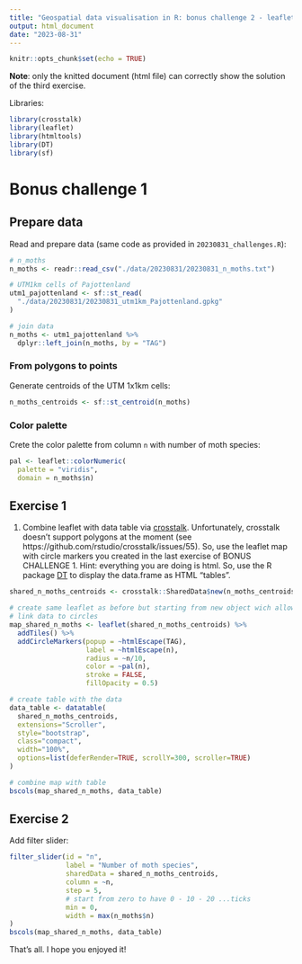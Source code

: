 ```yaml
---
title: "Geospatial data visualisation in R: bonus challenge 2 - leaflet + crosstalk"
output: html_document
date: "2023-08-31"
---
```


```r
knitr::opts_chunk$set(echo = TRUE)
```

**Note**: only the knitted document (html file) can correctly show the solution of the third exercise.

Libraries:

```r
library(crosstalk)
library(leaflet)
library(htmltools)
library(DT)
library(sf)
```

# Bonus challenge 1

## Prepare data

Read and prepare data (same code as provided in `20230831_challenges.R`):

```r
# n_moths
n_moths <- readr::read_csv("./data/20230831/20230831_n_moths.txt")

# UTM1km cells of Pajottenland
utm1_pajottenland <- sf::st_read(
  "./data/20230831/20230831_utm1km_Pajottenland.gpkg"
)

# join data
n_moths <- utm1_pajottenland %>%
  dplyr::left_join(n_moths, by = "TAG")
```

### From polygons to points

Generate centroids of the UTM 1x1km cells:

```r
n_moths_centroids <- sf::st_centroid(n_moths)
```

### Color palette

Crete the color palette from column `n` with number of moth species:

```r
pal <- leaflet::colorNumeric(
  palette = "viridis",
  domain = n_moths$n)
```


## Exercise 1

1. Combine leaflet with data table via
[crosstalk](https://rstudio.github.io/crosstalk/index.html). Unfortunately,
crosstalk doesn't support polygons at the moment (see
https://github.com/rstudio/crosstalk/issues/55). So, use the leaflet map with
circle markers you created in the last exercise of BONUS CHALLENGE 1. Hint:
everything you are doing is html. So, use the R package
[DT](https://rstudio.github.io/DT/) to display the data.frame as HTML
"tables".

```r
shared_n_moths_centroids <- crosstalk::SharedData$new(n_moths_centroids)

# create same leaflet as before but starting from new object wich allows us to
# link data to circles
map_shared_n_moths <- leaflet(shared_n_moths_centroids) %>%
  addTiles() %>%
  addCircleMarkers(popup = ~htmlEscape(TAG),
                   label = ~htmlEscape(n),
                   radius = ~n/10,
                   color = ~pal(n),
                   stroke = FALSE,
                   fillOpacity = 0.5)

# create table with the data
data_table <- datatable(
  shared_n_moths_centroids,
  extensions="Scroller",
  style="bootstrap",
  class="compact",
  width="100%",
  options=list(deferRender=TRUE, scrollY=300, scroller=TRUE)
)

# combine map with table
bscols(map_shared_n_moths, data_table)
```

## Exercise 2

Add filter slider:

```r
filter_slider(id = "n",
              label = "Number of moth species",
              sharedData = shared_n_moths_centroids,
              column = ~n,
              step = 5,
              # start from zero to have 0 - 10 - 20 ...ticks
              min = 0,
              width = max(n_moths$n)
)
bscols(map_shared_n_moths, data_table)
```

That's all. I hope you enjoyed it! 

